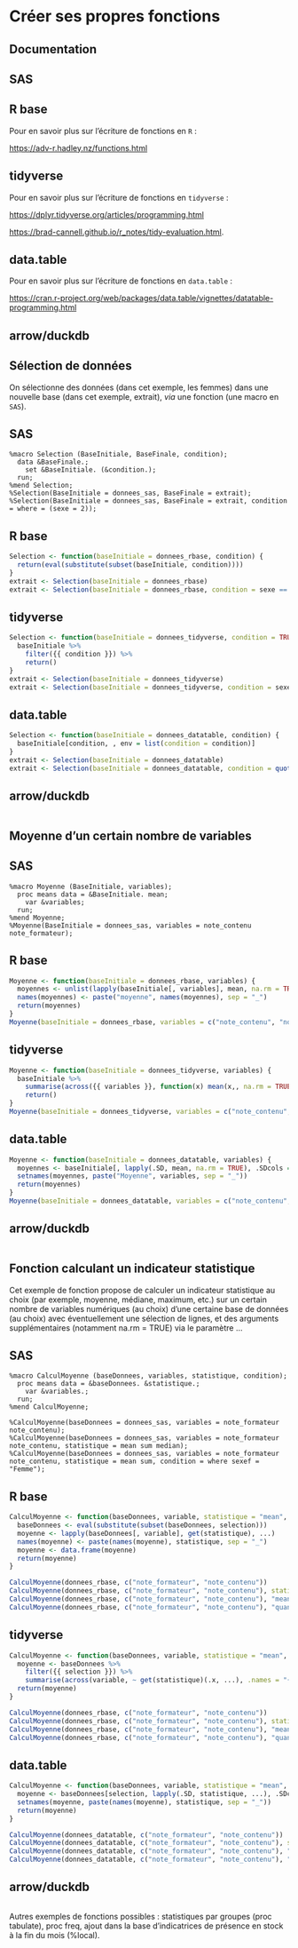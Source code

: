 # Créer ses propres fonctions

## Documentation
::: {.panel-tabset group="language"}

## SAS {.unnumbered .unlisted}

## R base {.unnumbered .unlisted}

Pour en savoir plus sur l'écriture de fonctions en `R` :

<https://adv-r.hadley.nz/functions.html>

## tidyverse {.unnumbered .unlisted}

Pour en savoir plus sur l'écriture de fonctions en `tidyverse` :

<https://dplyr.tidyverse.org/articles/programming.html>

<https://brad-cannell.github.io/r_notes/tidy-evaluation.html>.


## data.table {.unnumbered .unlisted}

Pour en savoir plus sur l'écriture de fonctions en `data.table` :

<https://cran.r-project.org/web/packages/data.table/vignettes/datatable-programming.html>

## arrow/duckdb {.unnumbered .unlisted}

:::

## Sélection de données

On sélectionne des données (dans cet exemple, les femmes) dans une nouvelle base (dans cet exemple, extrait), *via* une fonction (une macro en `SAS`).

::: {.panel-tabset group="language"}

## SAS {.unnumbered .unlisted}
``` sas
%macro Selection (BaseInitiale, BaseFinale, condition);
  data &BaseFinale.;
    set &BaseInitiale. (&condition.);
  run;
%mend Selection;
%Selection(BaseInitiale = donnees_sas, BaseFinale = extrait);
%Selection(BaseInitiale = donnees_sas, BaseFinale = extrait, condition = where = (sexe = 2));
```

## R base {.unnumbered .unlisted}
```r
Selection <- function(baseInitiale = donnees_rbase, condition) {
  return(eval(substitute(subset(baseInitiale, condition))))
}
extrait <- Selection(baseInitiale = donnees_rbase)
extrait <- Selection(baseInitiale = donnees_rbase, condition = sexe == "2")
```

## tidyverse {.unnumbered .unlisted}

```r
Selection <- function(baseInitiale = donnees_tidyverse, condition = TRUE) {
  baseInitiale %>% 
    filter({{ condition }}) %>% 
    return()
}
extrait <- Selection(baseInitiale = donnees_tidyverse)
extrait <- Selection(baseInitiale = donnees_tidyverse, condition = sexe == "2")
```

## data.table {.unnumbered .unlisted}
```r
Selection <- function(baseInitiale = donnees_datatable, condition) {
  baseInitiale[condition, , env = list(condition = condition)]
}
extrait <- Selection(baseInitiale = donnees_datatable)
extrait <- Selection(baseInitiale = donnees_datatable, condition = quote(sexe == "2"))
```

## arrow/duckdb {.unnumbered .unlisted}
```r

```

:::

## Moyenne d'un certain nombre de variables

::: {.panel-tabset group="language"}

## SAS {.unnumbered .unlisted}
``` sas
%macro Moyenne (BaseInitiale, variables);
  proc means data = &BaseInitiale. mean;
    var &variables;
  run;
%mend Moyenne;
%Moyenne(BaseInitiale = donnees_sas, variables = note_contenu note_formateur);
```

## R base {.unnumbered .unlisted}
```r
Moyenne <- function(baseInitiale = donnees_rbase, variables) {
  moyennes <- unlist(lapply(baseInitiale[, variables], mean, na.rm = TRUE))
  names(moyennes) <- paste("moyenne", names(moyennes), sep = "_")
  return(moyennes)
}
Moyenne(baseInitiale = donnees_rbase, variables = c("note_contenu", "note_formateur"))
```

## tidyverse {.unnumbered .unlisted}

```r
Moyenne <- function(baseInitiale = donnees_tidyverse, variables) {
  baseInitiale %>% 
    summarise(across({{ variables }}, function(x) mean(x,, na.rm = TRUE), .names = "Moyenne_{.col}")) %>% 
    return()
}
Moyenne(baseInitiale = donnees_tidyverse, variables = c("note_contenu", "note_formateur"))
```

## data.table {.unnumbered .unlisted}
```r
Moyenne <- function(baseInitiale = donnees_datatable, variables) {
  moyennes <- baseInitiale[, lapply(.SD, mean, na.rm = TRUE), .SDcols = variables]
  setnames(moyennes, paste("Moyenne", variables, sep = "_"))
  return(moyennes)
}
Moyenne(baseInitiale = donnees_datatable, variables = c("note_contenu", "note_formateur"))
```

## arrow/duckdb {.unnumbered .unlisted}
```r

```

:::

## Fonction calculant un indicateur statistique
::: {.panel-tabset group="language"}

Cet exemple de fonction propose de calculer un indicateur statistique au choix (par exemple, moyenne, médiane, maximum, etc.) sur un certain nombre de variables numériques (au choix) d'une certaine base de données (au choix) avec éventuellement une sélection de lignes, et des arguments supplémentaires (notamment na.rm = TRUE) via le paramètre ...

## SAS {.unnumbered .unlisted}
``` sas
%macro CalculMoyenne (baseDonnees, variables, statistique, condition);
  proc means data = &baseDonnees. &statistique.;
    var &variables.;
  run;
%mend CalculMoyenne;

%CalculMoyenne(baseDonnees = donnees_sas, variables = note_formateur note_contenu);
%CalculMoyenne(baseDonnees = donnees_sas, variables = note_formateur note_contenu, statistique = mean sum median);
%CalculMoyenne(baseDonnees = donnees_sas, variables = note_formateur note_contenu, statistique = mean sum, condition = where sexef = "Femme");
```

## R base {.unnumbered .unlisted}
```r
CalculMoyenne <- function(baseDonnees, variable, statistique = "mean", ..., selection = TRUE) {
  baseDonnees <- eval(substitute(subset(baseDonnees, selection)))
  moyenne <- lapply(baseDonnees[, variable], get(statistique), ...)
  names(moyenne) <- paste(names(moyenne), statistique, sep = "_")
  moyenne <- data.frame(moyenne)
  return(moyenne)
}

CalculMoyenne(donnees_rbase, c("note_formateur", "note_contenu"))
CalculMoyenne(donnees_rbase, c("note_formateur", "note_contenu"), statistique = "median", na.rm = TRUE)
CalculMoyenne(donnees_rbase, c("note_formateur", "note_contenu"), "mean", na.rm = TRUE, selection = sexef == "Femme")
CalculMoyenne(donnees_rbase, c("note_formateur", "note_contenu"), "quantile", na.rm = TRUE, probs = seq(0, 1, 0.1), selection = sexef == "Femme")
```

## tidyverse {.unnumbered .unlisted}

```r
CalculMoyenne <- function(baseDonnees, variable, statistique = "mean", ..., selection = TRUE) {
  moyenne <- baseDonnees %>% 
    filter({{ selection }}) %>% 
    summarise(across(variable, ~ get(statistique)(.x, ...), .names = "{.col}_{ {{ statistique }} }"))
  return(moyenne)
}

CalculMoyenne(donnees_rbase, c("note_formateur", "note_contenu"))
CalculMoyenne(donnees_rbase, c("note_formateur", "note_contenu"), statistique = "median", na.rm = TRUE)
CalculMoyenne(donnees_rbase, c("note_formateur", "note_contenu"), "mean", na.rm = TRUE, selection = sexef == "Femme")
CalculMoyenne(donnees_rbase, c("note_formateur", "note_contenu"), "quantile", na.rm = TRUE, probs = seq(0, 1, 0.1), selection = sexef == "Femme")
```

## data.table {.unnumbered .unlisted}
```r
CalculMoyenne <- function(baseDonnees, variable, statistique = "mean", ..., selection = TRUE) {
  moyenne <- baseDonnees[selection, lapply(.SD, statistique, ...), .SDcols = variable, env = list(statistique = statistique, selection = selection)]
  setnames(moyenne, paste(names(moyenne), statistique, sep = "_"))
  return(moyenne)
}

CalculMoyenne(donnees_datatable, c("note_formateur", "note_contenu"))
CalculMoyenne(donnees_datatable, c("note_formateur", "note_contenu"), statistique = "median", na.rm = TRUE)
CalculMoyenne(donnees_datatable, c("note_formateur", "note_contenu"), "mean", na.rm = TRUE, selection = quote(sexef == "Femme"))
CalculMoyenne(donnees_datatable, c("note_formateur", "note_contenu"), "quantile", na.rm = TRUE, probs = seq(0, 1, 0.1), selection = quote(sexef == "Femme"))
```

## arrow/duckdb {.unnumbered .unlisted}
```r

```

:::

Autres exemples de fonctions possibles : statistiques par groupes (proc tabulate), proc freq, ajout dans la base d'indicatrices de présence en stock à la fin du mois (%local).